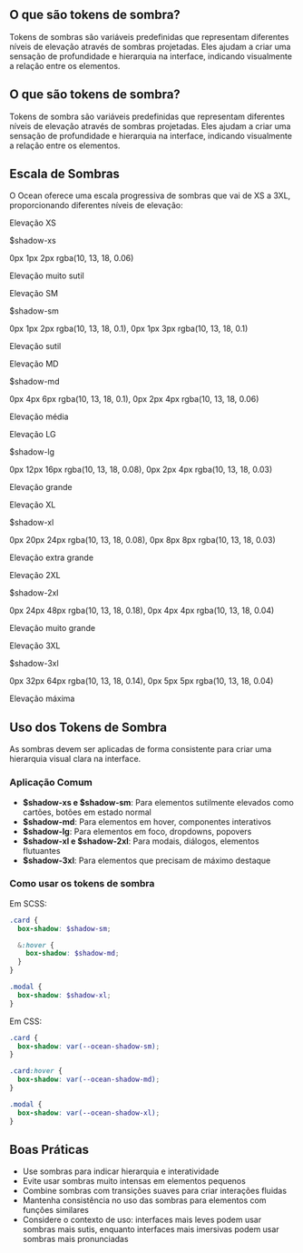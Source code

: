 
<Meta title="Tokens/Shadow" />

<BannerTokens title="Sombras" description="Tokens de sombras são variáveis predefinidas que representam diferentes níveis de elevação através de sombras projetadas. Eles ajudam a criar uma sensação de profundidade e hierarquia na interface, indicando visualmente a relação entre os elementos." />

## O que são tokens de sombra?

Tokens de sombras são variáveis predefinidas que representam diferentes níveis de elevação através de sombras projetadas. Eles ajudam a criar uma sensação de profundidade e hierarquia na interface, indicando visualmente a relação entre os elementos.

## O que são tokens de sombra?

Tokens de sombra são variáveis predefinidas que representam diferentes níveis de elevação através de sombras projetadas. Eles ajudam a criar uma sensação de profundidade e hierarquia na interface, indicando visualmente a relação entre os elementos.

## Escala de Sombras

O Ocean oferece uma escala progressiva de sombras que vai de XS a 3XL, proporcionando diferentes níveis de elevação:

<div style={{ display: 'flex', flexWrap: 'wrap', gap: '2rem', marginBottom: '2rem' }}>
  <div style={{ width: '200px', marginBottom: '2rem' }}>
    <div style={{
      height: '100px',
      backgroundColor: '#ffffff',
      borderRadius: '8px',
      boxShadow: '0px 1px 2px rgba(10, 13, 18, 0.06)',
      display: 'flex',
      alignItems: 'center',
      justifyContent: 'center',
      color: '#666'
    }}>
      Elevação XS
    </div>
    <p style={{ margin: '0.5rem 0 0 0', fontWeight: 'bold' }}>$shadow-xs</p>
    <p style={{ margin: '0', color: '#666', fontSize: '0.8rem' }}>0px 1px 2px rgba(10, 13, 18, 0.06)</p>
    <p style={{ margin: '0', fontSize: '0.8rem' }}>Elevação muito sutil</p>
  </div>

  <div style={{ width: '200px', marginBottom: '2rem' }}>
    <div style={{
      height: '100px',
      backgroundColor: '#ffffff',
      borderRadius: '8px',
      boxShadow: '0px 1px 2px rgba(10, 13, 18, 0.1), 0px 1px 3px rgba(10, 13, 18, 0.1)',
      display: 'flex',
      alignItems: 'center',
      justifyContent: 'center',
      color: '#666'
    }}>
      Elevação SM
    </div>
    <p style={{ margin: '0.5rem 0 0 0', fontWeight: 'bold' }}>$shadow-sm</p>
    <p style={{ margin: '0', color: '#666', fontSize: '0.8rem' }}>0px 1px 2px rgba(10, 13, 18, 0.1), 0px 1px 3px rgba(10, 13, 18, 0.1)</p>
    <p style={{ margin: '0', fontSize: '0.8rem' }}>Elevação sutil</p>
  </div>

  <div style={{ width: '200px', marginBottom: '2rem' }}>
    <div style={{
      height: '100px',
      backgroundColor: '#ffffff',
      borderRadius: '8px',
      boxShadow: '0px 4px 6px rgba(10, 13, 18, 0.1), 0px 2px 4px rgba(10, 13, 18, 0.06)',
      display: 'flex',
      alignItems: 'center',
      justifyContent: 'center',
      color: '#666'
    }}>
      Elevação MD
    </div>
    <p style={{ margin: '0.5rem 0 0 0', fontWeight: 'bold' }}>$shadow-md</p>
    <p style={{ margin: '0', color: '#666', fontSize: '0.8rem' }}>0px 4px 6px rgba(10, 13, 18, 0.1), 0px 2px 4px rgba(10, 13, 18, 0.06)</p>
    <p style={{ margin: '0', fontSize: '0.8rem' }}>Elevação média</p>
  </div>

  <div style={{ width: '200px', marginBottom: '2rem' }}>
    <div style={{
      height: '100px',
      backgroundColor: '#ffffff',
      borderRadius: '8px',
      boxShadow: '0px 12px 16px rgba(10, 13, 18, 0.08), 0px 2px 4px rgba(10, 13, 18, 0.03)',
      display: 'flex',
      alignItems: 'center',
      justifyContent: 'center',
      color: '#666'
    }}>
      Elevação LG
    </div>
    <p style={{ margin: '0.5rem 0 0 0', fontWeight: 'bold' }}>$shadow-lg</p>
    <p style={{ margin: '0', color: '#666', fontSize: '0.8rem' }}>0px 12px 16px rgba(10, 13, 18, 0.08), 0px 2px 4px rgba(10, 13, 18, 0.03)</p>
    <p style={{ margin: '0', fontSize: '0.8rem' }}>Elevação grande</p>
  </div>

  <div style={{ width: '200px', marginBottom: '2rem' }}>
    <div style={{
      height: '100px',
      backgroundColor: '#ffffff',
      borderRadius: '8px',
      boxShadow: '0px 20px 24px rgba(10, 13, 18, 0.08), 0px 8px 8px rgba(10, 13, 18, 0.03)',
      display: 'flex',
      alignItems: 'center',
      justifyContent: 'center',
      color: '#666'
    }}>
      Elevação XL
    </div>
    <p style={{ margin: '0.5rem 0 0 0', fontWeight: 'bold' }}>$shadow-xl</p>
    <p style={{ margin: '0', color: '#666', fontSize: '0.8rem' }}>0px 20px 24px rgba(10, 13, 18, 0.08), 0px 8px 8px rgba(10, 13, 18, 0.03)</p>
    <p style={{ margin: '0', fontSize: '0.8rem' }}>Elevação extra grande</p>
  </div>

  <div style={{ width: '200px', marginBottom: '2rem' }}>
    <div style={{
      height: '100px',
      backgroundColor: '#ffffff',
      borderRadius: '8px',
      boxShadow: '0px 24px 48px rgba(10, 13, 18, 0.18), 0px 4px 4px rgba(10, 13, 18, 0.04)',
      display: 'flex',
      alignItems: 'center',
      justifyContent: 'center',
      color: '#666'
    }}>
      Elevação 2XL
    </div>
    <p style={{ margin: '0.5rem 0 0 0', fontWeight: 'bold' }}>$shadow-2xl</p>
    <p style={{ margin: '0', color: '#666', fontSize: '0.8rem' }}>0px 24px 48px rgba(10, 13, 18, 0.18), 0px 4px 4px rgba(10, 13, 18, 0.04)</p>
    <p style={{ margin: '0', fontSize: '0.8rem' }}>Elevação muito grande</p>
  </div>

  <div style={{ width: '200px', marginBottom: '2rem' }}>
    <div style={{
      height: '100px',
      backgroundColor: '#ffffff',
      borderRadius: '8px',
      boxShadow: '0px 32px 64px rgba(10, 13, 18, 0.14), 0px 5px 5px rgba(10, 13, 18, 0.04)',
      display: 'flex',
      alignItems: 'center',
      justifyContent: 'center',
      color: '#666'
    }}>
      Elevação 3XL
    </div>
    <p style={{ margin: '0.5rem 0 0 0', fontWeight: 'bold' }}>$shadow-3xl</p>
    <p style={{ margin: '0', color: '#666', fontSize: '0.8rem' }}>0px 32px 64px rgba(10, 13, 18, 0.14), 0px 5px 5px rgba(10, 13, 18, 0.04)</p>
    <p style={{ margin: '0', fontSize: '0.8rem' }}>Elevação máxima</p>
  </div>
</div>

## Uso dos Tokens de Sombra

As sombras devem ser aplicadas de forma consistente para criar uma hierarquia visual clara na interface.

### Aplicação Comum

- **$shadow-xs e $shadow-sm**: Para elementos sutilmente elevados como cartões, botões em estado normal
- **$shadow-md**: Para elementos em hover, componentes interativos
- **$shadow-lg**: Para elementos em foco, dropdowns, popovers
- **$shadow-xl e $shadow-2xl**: Para modais, diálogos, elementos flutuantes
- **$shadow-3xl**: Para elementos que precisam de máximo destaque

### Como usar os tokens de sombra

Em SCSS:
```scss
.card {
  box-shadow: $shadow-sm;

  &:hover {
    box-shadow: $shadow-md;
  }
}

.modal {
  box-shadow: $shadow-xl;
}
```

Em CSS:
```css
.card {
  box-shadow: var(--ocean-shadow-sm);
}

.card:hover {
  box-shadow: var(--ocean-shadow-md);
}

.modal {
  box-shadow: var(--ocean-shadow-xl);
}
```

## Boas Práticas

- Use sombras para indicar hierarquia e interatividade
- Evite usar sombras muito intensas em elementos pequenos
- Combine sombras com transições suaves para criar interações fluidas
- Mantenha consistência no uso das sombras para elementos com funções similares
- Considere o contexto de uso: interfaces mais leves podem usar sombras mais sutis, enquanto interfaces mais imersivas podem usar sombras mais pronunciadas
